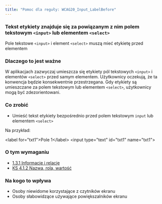 ```yaml
---
title: "Pomoc dla reguły: WCAG20_Input_LabelBefore"
---
```


<div className="toolHelp">
<Row>
<Column colLg={16} colMd={8} colSm={4} className="toolHead">

### Tekst etykiety znajduje się za powiązanym z nim polem tekstowym `<input>` lub elementem `<select>`

<div id="locLevel"></div>

Pole tekstowe `<input>` i element `<select>` muszą mieć etykietę przed elementem

</Column>
</Row>
<Row>
<Column colLg={11} colMd={5} colSm={4} className="toolMain">

### Dlaczego to jest ważne

W aplikacjach zazwyczaj umieszcza się etykiety pól tekstowych `<input>` i elementów `<select>` przed samym elementem. Użytkownicy oczekują, że ta konwencja będzie konsekwentnie przestrzegana. Gdy etykiety są umieszczane za polem tekstowym lub elementem `<select>`, użytkownicy mogą być zdezorientowani.


<div id="locSnippet"></div>

### Co zrobić

* Umieść tekst etykiety bezpośrednio przed polem tekstowym `input` lub elementem `<select>`

Na przykład:

<CodeSnippet type="single" light={true}>&lt;label for="txt1"&gt;Pole 1&lt;/label&gt; &lt;input type="text" id="txt1" name="txt1"&gt;</CodeSnippet>

</Column>
<Column colLg={5} colMd={3} colSm={4} className="toolLeft">

### O tym wymaganiu

* [1.3.1 Informacje i relacje](https://wcag.lepszyweb.pl/#info-and-relationships)
* [KS 4.1.2 Nazwa, rola, wartość](https://wcag.lepszyweb.pl/#name-role-value)

### Na kogo to wpływa

* Osoby niewidome korzystające z czytników ekranu
* Osoby słabowidzące używające powiększalników ekranu

</Column>
</Row>
</div>
